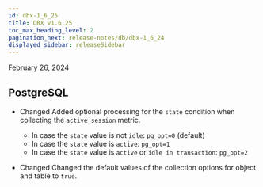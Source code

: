```yaml
---
id: dbx-1_6_25
title: DBX v1.6.25
toc_max_heading_level: 2
pagination_next: release-notes/db/dbx-1_6_24
displayed_sidebar: releaseSidebar
---
```


February 26, 2024

## PostgreSQL

- <Status>Changed</Status> Added optional processing for the <code>state</code> condition when collecting the <code>active_session</code> metric.

  - In case the `state` value is not `idle`: `pg_opt=0` (default)
  - In case the `state` value is `active`: `pg_opt=1`
  - In case the `state` value is `active` or `idle in transaction`: `pg_opt=2`

- <Status>Changed</Status> Changed the default values of the collection options for object and table to <code>true</code>.
